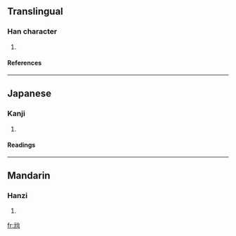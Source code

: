 ==Translingual==
===Han character===
{{Han char|rn=10|rad=儿|as=07|sn=9|four=|canj=一山戈口 (MUIR)}}
# {{defn|Han}}
====References====
{{Han ref|kx=0125.170|dkj=01378|dj=0265.190|hdz=10273.060|uh=5158|ud=20824}}
----
==Japanese==
===Kanji===
{{ja-kanji|grade=|rs=儿07}}
# {{defn|Japanese}}
====Readings====
{{ja-readings|on=[[し]] (shi)|kun=[[はじめる]] (hajimeru), [[はじまる]] (hajimaru)}}
----
==Mandarin==
===Hanzi===
{{cmn-hanzi|pin=[[shǐ]] (shi3)|wg=shih<sup>3</sup>}}
# {{defn|Mandarin}}

[[fr:兘]]